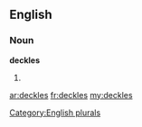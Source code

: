 ==English==

===Noun===
'''deckles'''

# {{plural of|[[deckle]]}}

[[Category:English plurals]]

[[ar:deckles]]
[[fr:deckles]]
[[my:deckles]]